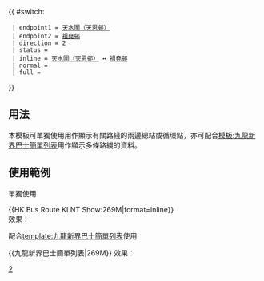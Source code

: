 {{ #switch: {{{format|}}}
  | endpoint1 = [[天恩邨公共運輸交匯處|天水圍（天恩邨）]]
  | endpoint2 = [[祖堯巴士總站|祖堯邨]]
  | direction = 2
  | status =
  | inline = [[天恩邨公共運輸交匯處|天水圍（天恩邨）]] ↔ [[祖堯巴士總站|祖堯邨]]
  | normal =
  | full =
}}<noinclude>
==用法==
本模板可單獨使用用作顯示有關路綫的兩邊總站或循環點，亦可配合[[模板:九龍新界巴士簡單列表]]用作顯示多條路綫的資料。

==使用範例==
;單獨使用
<nowiki>{{HK Bus Route KLNT Show:269M|format=inline}}</nowiki><br>
效果：{{HK Bus Route KLNT Show:269M|format=inline}}

;配合[[template:九龍新界巴士簡單列表]]使用
<nowiki>{{九龍新界巴士簡單列表|269M}}</nowiki>
效果：{{九龍新界巴士簡單列表|269M}}
[[Category:九龍巴士路線模板|2]]</noinclude>